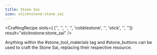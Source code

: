 ```yaml
---
title: Stone Sai
icon: sticknstone:stone_sai
---
```


<CraftingRecipe
slots={
        ['', '', '',
        '', 'cobblestone', '',
        'stick', '', '']}
result="sticknstone:stone_sai"
/>

Anything within the #stone_tool_materials tag and #stone_buttons can be used to craft the Stone Sai, replacing their respective resource.